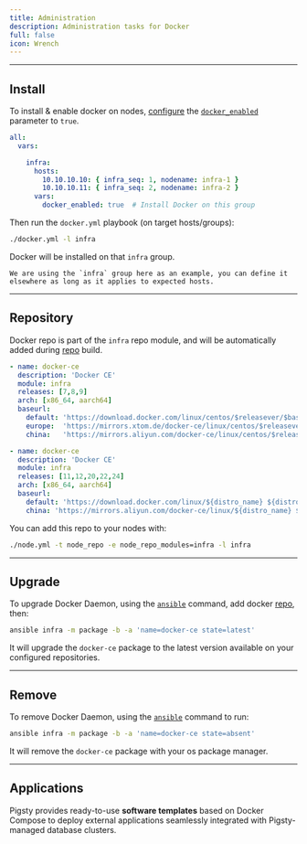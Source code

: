 ```yaml
---
title: Administration
description: Administration tasks for Docker
full: false
icon: Wrench
---
```






--------

## Install

To install & enable docker on nodes, [configure](/docker/config) the [`docker_enabled`](/docker/param#docker_enabled) parameter to `true`.

```yaml
all:
  vars:

    infra:
      hosts:
        10.10.10.10: { infra_seq: 1, nodename: infra-1 }
        10.10.10.11: { infra_seq: 2, nodename: infra-2 }
      vars:
        docker_enabled: true  # Install Docker on this group
```

Then run the `docker.yml` playbook (on target hosts/groups):

```bash
./docker.yml -l infra
```

Docker will be installed on that `infra` group.

<Callout title="infra is a placeholder" type="warn">

    We are using the `infra` group here as an example, you can define it elsewhere as long as it applies to expected hosts.

</Callout>


--------

## Repository

Docker repo is part of the `infra` repo module, and will be automatically added during [repo](/infra) build.

```yaml tab="EL"
- name: docker-ce
  description: 'Docker CE'
  module: infra
  releases: [7,8,9]
  arch: [x86_64, aarch64]
  baseurl:
    default: 'https://download.docker.com/linux/centos/$releasever/$basearch/stable'
    europe:  'https://mirrors.xtom.de/docker-ce/linux/centos/$releasever/$basearch/stable'
    china:   'https://mirrors.aliyun.com/docker-ce/linux/centos/$releasever/$basearch/stable'
```
```yaml tab="Debian/Ubuntu"
- name: docker-ce
  description: 'Docker CE'
  module: infra
  releases: [11,12,20,22,24]
  arch: [x86_64, aarch64]
  baseurl:
    default: 'https://download.docker.com/linux/${distro_name} ${distro_codename} stable'
    china: 'https://mirrors.aliyun.com/docker-ce/linux/${distro_name} ${distro_codename} stable'
```

You can add this repo to your nodes with:

```bash
./node.yml -t node_repo -e node_repo_modules=infra -l infra
```


--------

## Upgrade

To upgrade Docker Daemon, using the [`ansible`](/docs/admin/ansible) command, add docker [repo](#repository), then:

```bash title="~/pigsty"
ansible infra -m package -b -a 'name=docker-ce state=latest'
```

It will upgrade the `docker-ce` package to the latest version available on your configured repositories.



--------

## Remove

To remove Docker Daemon, using the [`ansible`](/docs/admin/ansible) command to run:

```bash title="~/pigsty"
ansible infra -m package -b -a 'name=docker-ce state=absent'
```

It will remove the `docker-ce` package with your os package manager.

--------

## Applications

Pigsty provides ready-to-use **software templates** based on Docker Compose to deploy external applications
seamlessly integrated with Pigsty-managed database clusters.